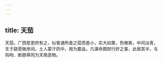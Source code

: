 ```yaml
---
---
---
```

title: 天茄
---



天茄，广西思恩府有之，似普通所食之茄而差小，实大如栗，色微紫，中间淡青，生于路旁陂岸间。土人蒙汗药中，用为要品，凡谋命图财行奸之事，此居其半，与钩吻、断肠草同为天南恶物。
